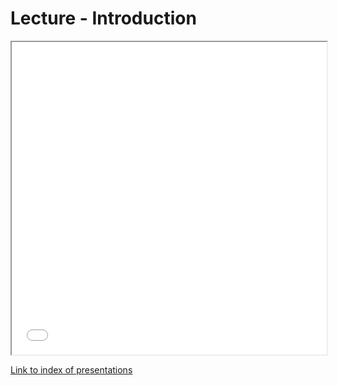 # Lecture - Introduction {.unnumbered}

```{=html}
<!-- Embed a presentation from this site -->
<center>
<iframe width="100%"
        height="500"
        src="../../slides/Lectures-1.1-Intro.reveal.html"
        allowfullscreen
        title="Lecture Slides">
</iframe>
</center>
```

[Link to index of presentations](../../slides/index.html)
